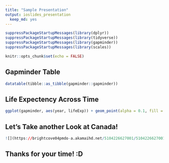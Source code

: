 ```yaml
---
title: "Sample Presentation"
output: ioslides_presentation
  keep_md: yes
--- 
```

```r

suppressPackageStartupMessages(library(dplyr))
suppressPackageStartupMessages(library(tidyverse))
suppressPackageStartupMessages(library(gapminder))
suppressPackageStartupMessages(library(scales))

```

```r
knitr::opts_chunk$set(echo = FALSE)
```

## Gapminder Table
```r
datatable(tibble::as_tibble(gapminder::gapminder))
```

## Life Expectency Across Time
```r
ggplot(gapminder, aes(year, lifeExp)) + geom_point(alpha = 0.1, fill = "dark blue", colour = "dark blue") + theme_bw() + ylab("Life Expectancy")
```
## Let's Take another Look at Canada!
```r

![](https://brightcove04pmdo-a.akamaihd.net/5104226627001/5104226627001_5230047963001_5203640497001-vs.jpg?pubId=5104226627001&videoId=5203640497001)

```


## Thanks for your time! :D
 
